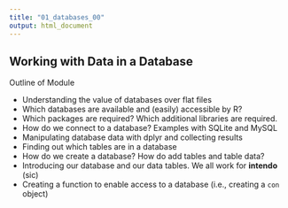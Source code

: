 ```yaml
---
title: "01_databases_00"
output: html_document
---
```


## Working with Data in a Database

Outline of Module

- Understanding the value of databases over flat files
- Which databases are available and (easily) accessible by R?
- Which packages are required? Which additional libraries are required.
- How do we connect to a database? Examples with SQLite and MySQL
- Manipulating database data with dplyr and collecting results
- Finding out which tables are in a database
- How do we create a database? How do add tables and table data?
- Introducing our database and our data tables. We all work for **intendo** (sic)
- Creating a function to enable access to a database (i.e., creating a `con` object)
